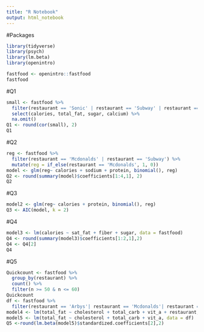 ---
title: "R Notebook"
output: html_notebook
---
#Packages
```{r}
library(tidyverse)
library(psych)
library(lm.beta)
library(openintro)
```


```{r}
fastfood <- openintro::fastfood
fastfood
```

#Q1
```{r}
small <- fastfood %>% 
  filter(restaurant == 'Sonic' | restaurant == 'Subway' | restaurant == 'Taco Bell') %>% 
  select(calories, total_fat, sugar, calcium) %>% 
  na.omit()
Q1 <- round(cor(small), 2)
Q1
```

#Q2
```{r}
reg <- fastfood %>% 
  filter(restaurant == 'Mcdonalds' | restaurant == 'Subway') %>% 
  mutate(reg = if_else(restaurant == 'Mcdonalds', 1, 0))
model <- glm(reg~ calories + sodium + protein, binomial(), reg)
Q2 <- round(summary(model)$coefficients[1:4,1], 2)
Q2
```

#Q3
```{r}
model2 <- glm(reg~ calories + protein, binomial(), reg)
Q3 <- AIC(model, k = 2)
```

#Q4
```{r}
model3 <- lm(calories ~ sat_fat + fiber + sugar, data = fastfood)
Q4 <- round(summary(model3)$coefficients[1:2,1],2)
Q4 <- Q4[2]
Q4
```

#Q5
```{r}
Quickcount <- fastfood %>% 
  group_by(restaurant) %>% 
  count() %>% 
  filter(n >= 50 & n <= 60)
Quickcount
df <- fastfood %>% 
  filter(restaurant == 'Arbys'| restaurant == 'Mcdonalds'| restaurant == 'Sonic')
model4 <- lm(total_fat ~ cholesterol + total_carb + vit_a + restaurant, data = df)
model5 <- lm(total_fat ~ cholesterol + total_carb + vit_a, data = df)
Q5 <-round(lm.beta(model5)$standardized.coefficients[2],2)
```
